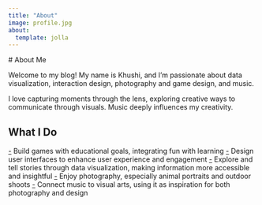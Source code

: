 ```yaml
---
title: "About"
image: profile.jpg
about:
  template: jolla
---
```


\# About Me

Welcome to my blog! My name is Khushi, and I'm passionate about data visualization, interaction design, photography and game design, and music.

I love capturing moments through the lens, exploring creative ways to communicate through visuals. Music deeply influences my creativity.

## What I Do
[-]{.underline} Build games with educational goals, integrating fun with learning
[-]{.underline} Design user interfaces to enhance user experience and engagement
[-]{.underline} Explore and tell stories through data visualization, making information more accessible and insightful
[-]{.underline} Enjoy photography, especially animal portraits and outdoor shoots
[-]{.underline} Connect music to visual arts, using it as inspiration for both photography and design

